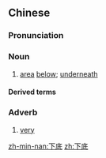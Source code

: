 ==Chinese==
{{zh-forms}}

===Pronunciation===
{{zh-pron
|c=haa6 dai2
|g=ha5 dit
|md=â*à-dā̤/â-dā̤
|md_note=â*à-dā̤ - Fuzhou city; â-dā̤ - suburbs
|mn=xm,tp:ē-tóe/qz:ě-tóe/zz:ēe-té/kh:ē-té
|w=3hho ti
|cat=n,m:adv
}}

===Noun===
{{zh-noun}}

# {{lb|zh|Cantonese|Gan|Min|Wu}} [[area]] [[below]]; [[underneath]]

====Derived terms====
{{zh-der|下底底|下底邊|下底勢|下底仔|下底頭|下底便}}

===Adverb===
{{zh-adv}}

# {{lb|zh|dialectal Mandarin}} [[very]] {{gloss|following adjectives}}

[[zh-min-nan:下底]]
[[zh:下底]]